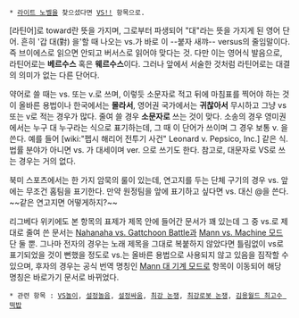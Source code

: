  * [[라이트 노벨]]을 찾으셨다면 [[VS!!]] 항목으로.

[라틴어]로 toward란 뜻을 가지며, 그로부터 파생되어 "대"라는 뜻을 가지게 된 영어 단어. 흔히 '갑 대(對) 을'할 때 나오는 vs.가 바로 이 --붙자 새꺄-- versus의 줄임말이다. 즉 브이에스로 읽으면 안되고 버서스로 읽어야 맞다는 것. 다만 이는 영어식 발음으로, 라틴어로는 '''베르수스''' 혹은 '''웨르수스'''이다. 그러나 앞에서 서술한 것처럼 라틴어로는 대결의 의미가 없는 다른 단어다.

약어로 쓸 때는 vs. 또는 v.로 쓰며, 이렇듯 소문자로 적고 뒤에 마침표를 찍어야 하는 것이 올바른 용법이나 한국에서는 '''몰라서''', 영어권 국가에서는 '''귀찮아서''' 무시하고 그냥 vs 또는 v로 적는 경우가 많다. 줄여 쓸 경우 '''소문자로''' 쓰는 것이 맞다. 소송의 경우 영미권에서는 누구 대 누구라는 식으로 표기하는데, 그 때 이 단어가 쓰이며 그 경우 보통 v. 을 쓴다. 예를 들어 [wiki:"펩시 해리어 전투기 사건" Leonard v. Pepsico, Inc.] 같은 식. 법률 분야가 아니면 vs. 가 대세이며 ver. 으로 쓰기도 한다. 참고로, 대문자로 VS로 쓰는 경우는 거의 없다.

북미 스포츠에서는 한 가지 암묵의 룰이 있는데, 연고지를 두는 단체 구기의 경우 vs. 앞에는 무조건 홈팀을 표기한다. 만약 원정팀을 앞에 표기하고 싶다면 vs. 대신 @을 쓴다. ~~같은 연고지면 어떻게하지?~~

리그베다 위키에도 본 항목의 표제가 제목 안에 들어간 문서가 꽤 있는데 그 중 vs.로 제대로 줄여 쓴 문서는 [[Nahanaha vs. Gattchoon Battle]]과 [[Mann vs. Machine 모드]] 단 둘 뿐. 그나마 전자의 경우는 노래 제목을 그대로 복붙하지 않았다면 틀림없이 vs로 표기되었을 것이 뻔했을 정도로 vs.는 올바른 용법으로 사용되지 않고 있음을 짐작할 수 있으며, 후자의 경우는 공식 번역 명칭인 [[Mann 대 기계 모드]]로 항목이 이동되어 해당 명칭은 바로가기 문서로 바뀌었다.

 * 관련 항목 : [[VS놀이]], [[설정놀음]], [[설정싸움]], [[최강 논쟁]], [[최강로봇 논쟁]], [[김용월드 최고수 떡밥]]
